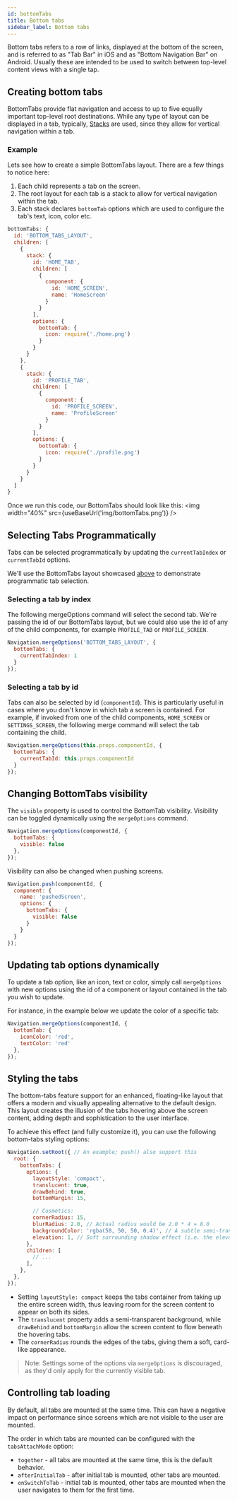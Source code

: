 ```yaml
---
id: bottomTabs
title: Bottom tabs
sidebar_label: Bottom tabs
---
```


Bottom tabs refers to a row of links, displayed at the bottom of the screen, and is referred to as "Tab Bar" in iOS and as "Bottom Navigation Bar" on Android. Usually these are intended to be used to switch between top-level content views with a single tap.

## Creating bottom tabs

BottomTabs provide flat navigation and access to up to five equally important top-level root destinations. While any type of layout can be displayed in a tab, typically, [Stacks](stack) are used, since they allow for vertical navigation within a tab.

### Example
Lets see how to create a simple BottomTabs layout. There are a few things to notice here:
1. Each child represents a tab on the screen.
2. The root layout for each tab is a stack to allow for vertical navigation within the tab.
3. Each stack declares `bottomTab` options which are used to configure the tab's text, icon, color etc.

```js
bottomTabs: {
  id: 'BOTTOM_TABS_LAYOUT',
  children: [
    {
      stack: {
        id: 'HOME_TAB',
        children: [
          {
            component: {
              id: 'HOME_SCREEN',
              name: 'HomeScreen'
            }
          }
        ],
        options: {
          bottomTab: {
            icon: require('./home.png')
          }
        }
      }
    },
    {
      stack: {
        id: 'PROFILE_TAB',
        children: [
          {
            component: {
              id: 'PROFILE_SCREEN',
              name: 'ProfileScreen'
            }
          }
        ],
        options: {
          bottomTab: {
            icon: require('./profile.png')
          }
        }
      }
    }
  ]
}
```

Once we run this code, our BottomTabs should look like this:
<img width="40%" src={useBaseUrl('img/bottomTabs.png')} />

## Selecting Tabs Programmatically
Tabs can be selected programmatically by updating the `currentTabIndex` or `currentTabId` options.

We'll use the BottomTabs layout showcased [above](bottomTabs#example) to demonstrate programmatic tab selection.

### Selecting a tab by index
The following mergeOptions command will select the second tab. We're passing the id of our BottomTabs layout, but we could also use the id of any of the child components, for example `PROFILE_TAB` or `PROFILE_SCREEN`.

```js
Navigation.mergeOptions('BOTTOM_TABS_LAYOUT', {
  bottomTabs: {
    currentTabIndex: 1
  }
});
```

### Selecting a tab by id
Tabs can also be selected by id (`componentId`). This is particularly useful in cases where you don't know in which tab a screen is contained.
For example, if invoked from one of the child components, `HOME_SCREEN` or `SETTINGS_SCREEN`, the following merge command will select the tab containing the child.

```js
Navigation.mergeOptions(this.props.componentId, {
  bottomTabs: {
    currentTabId: this.props.componentId
  }
});
```

## Changing BottomTabs visibility

The `visible` property is used to control the BottomTab visibility. Visibility can be toggled dynamically using the `mergeOptions` command.
```js
Navigation.mergeOptions(componentId, {
  bottomTabs: {
    visible: false
  },
});
```

Visibility can also be changed when pushing screens.
```js
Navigation.push(componentId, {
  component: {
    name: 'pushedScreen',
    options: {
      bottomTabs: {
        visible: false
      }
    }
  }
});
```

## Updating tab options dynamically

To update a tab option, like an icon, text or color, simply call `mergeOptions` with new options using the id of a component or layout contained in the tab you wish to update.

For instance, in the example below we update the color of a specific tab:
```js
Navigation.mergeOptions(componentId, {
  bottomTab: {
    iconColor: 'red',
    textColor: 'red'
  },
});
```

## Styling the tabs

The bottom-tabs feature support for an enhanced, floating-like layout that offers a modern and visually appealing alternative to the default design.
This layout creates the illusion of the tabs hovering above the screen content, adding depth and sophistication to the user interface.

To achieve this effect (and fully customize it), you can use the following bottom-tabs styling options:

```javascript
Navigation.setRoot({ // An example; push() also support this
  root: {
    bottomTabs: {
      options: {
        layoutStyle: 'compact',
        translucent: true,
        drawBehind: true,
        bottomMargin: 15,

        // Cosmetics:
        cornerRadius: 15,
        blurRadius: 2.0, // Actual radius would be 2.0 * 4 = 8.0
        backgroundColor: 'rgba(50, 50, 50, 0.4)', // A subtle semi-transparent (40%) hue
        elevation: 1, // Soft surrounding shadow effect (i.e. the elevation)
      },
      children: [
        // ...
      ],
    },
  },
});
```

* Setting `layoutStyle: compact` keeps the tabs container from taking up the entire screen width, thus leaving room for the screen content to appear on both its sides.
* The `translucent` property adds a semi-transparent background, while `drawBehind` and `bottomMargin` allow the screen content to flow beneath the hovering tabs.
* The `cornerRadius` rounds the edges of the tabs, giving them a soft, card-like appearance.

> Note: Settings some of the options via `mergeOptions` is discouraged, as they'd only apply for the currently visible tab.

## Controlling tab loading

By default, all tabs are mounted at the same time. This can have a negative impact on performance since screens which are not visible to the user are mounted.

The order in which tabs are mounted can be configured with the `tabsAttachMode` option:

* `together` - all tabs are mounted at the same time, this is the default behavior.
* `afterInitialTab` - after initial tab is mounted, other tabs are mounted.
* `onSwitchToTab` - initial tab is mounted, other tabs are mounted when the user navigates to them for the first time.
